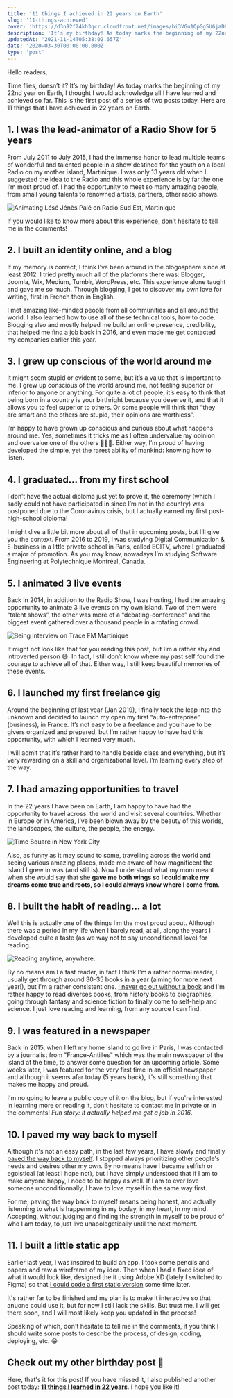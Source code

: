 ```yaml
---
title: '11 things I achieved in 22 years on Earth'
slug: '11-things-achieved'
cover: 'https://d3n92f24kh3qcr.cloudfront.net/images/bi3VGu1QpGg5U6jaD6uR.jpg'
description: 'It’s my birthday! As today marks the beginning of my 22nd year, I thought I would think of all I have learned and achieved so far.'
updatedAt: '2021-11-14T05:38:02.657Z'
date: '2020-03-30T00:00:00.000Z'
type: 'post'
---
```


Hello readers,

Time flies, doesn’t it? It’s my birthday! As today marks the beginning of my 22nd year on Earth, I thought I would acknowledge all I have learned and achieved so far. This is the first post of a series of two posts today. Here are 11 things that I have achieved in 22 years on Earth.

## 1\. I was the lead-animator of a Radio Show for 5 years

From July 2011 to July 2015, I had the immense honor to lead multiple teams of wonderful and talented people in a show destined for the youth on a local Radio on my mother island, Martinique. I was only 13 years old when I suggested the idea to the Radio and this whole experience is by far the one I’m most proud of. I had the opportunity to meet so many amazing people, from small young talents to renowned artists, partners, other radio shows.

![Animating Lésé Jénès Palé on Radio Sud Est, Martinique](https://d3n92f24kh3qcr.cloudfront.net/images/FjC2yOaYSFNRWrPAmhg9.jpg)

If you would like to know more about this experience, don’t hesitate to tell me in the comments!

## 2\. I built an identity online, and a blog

If my memory is correct, I think I’ve been around in the blogosphere since at least 2012. I tried pretty much all of the platforms there was: Blogger, Joomla, Wix, Medium, Tumblr, WordPress, etc. This experience alone taught and gave me so much. Through blogging, I got to discover my own love for writing, first in French then in English.

I met amazing like-minded people from all communities and all around the world. I also learned how to use all of these technical tools, how to code. Blogging also and mostly helped me build an online presence, credibility, that helped me find a job back in 2016, and even made me get contacted my companies earlier this year.

## 3\. I grew up conscious of the world around me

It might seem stupid or evident to some, but it’s a value that is important to me. I grew up conscious of the world around me, not feeling superior or inferior to anyone or anything. For quite a lot of people, it’s easy to think that being born in a country is your birthright because you deserve it, and that it allows you to feel superior to others. Or some people will think that “they are smart and the others are stupid, their opinions are worthless”.

I’m happy to have grown up conscious and curious about what happens around me. Yes, sometimes it tricks me as I often undervalue my opinion and overvalue one of the others 🤷🏾‍♂️. Either way, I’m proud of having developed the simple, yet the rarest ability of mankind: knowing how to listen.

## 4\. I graduated… from my first school

I don’t have the actual diploma just yet to prove it, the ceremony (which I sadly could not have participated in since I’m not in the country) was postponed due to the Coronavirus crisis, but I actually earned my first post-high-school diploma!

I might dive a little bit more about all of that in upcoming posts, but I’ll give you the context. From 2016 to 2019, I was studying Digital Communication & E-business in a little private school in Paris, called ECITV, where I graduated a major of promotion. As you may know, nowadays I’m studying Software Engineering at Polytechnique Montréal, Canada.

## 5\. I animated 3 live events

Back in 2014, in addition to the Radio Show, I was hosting, I had the amazing opportunity to animate 3 live events on my own island. Two of them were “talent shows”, the other was more of a “debating-conference” and the biggest event gathered over a thousand people in a rotating crowd.

![Being interview on Trace FM Martinique](https://d3n92f24kh3qcr.cloudfront.net/images/mmOh4yseTyXLm972cdXq.jpg)

It might not look like that for you reading this post, but I’m a rather shy and introverted person 😅. In fact, I still don’t know where my past self found the courage to achieve all of that. Either way, I still keep beautiful memories of these events.

## 6\. I launched my first freelance gig

Around the beginning of last year (Jan 2019), I finally took the leap into the unknown and decided to launch my open my first “auto-entreprise” (business), in France. It’s not easy to be a freelance and you have to be givers organized and prepared, but I’m rather happy to have had this opportunity, with which I learned very much.

I will admit that it’s rather hard to handle beside class and everything, but it’s very rewarding on a skill and organizational level. I’m learning every step of the way.

## 7\. I had amazing opportunities to travel

In the 22 years I have been on Earth, I am happy to have had the opportunity to travel across. the world and visit several countries. Whether in Europe or in America, I’ve been blown away by the beauty of this worlds, the landscapes, the culture, the people, the energy.

![Time Square in New York City](https://d3n92f24kh3qcr.cloudfront.net/images/IGInJnsjQE6z87Lbb8nT.jpg)

Also, as funny as it may sound to some, travelling across the world and seeing various amazing places, made me aware of how magnificent the island I grew in was (and still is). Now I understand what my mom meant when she would say that she **gave me both wings so I could make my dreams come true and roots, so I could always know where I come from**.

## 8\. I built the habit of reading… a lot

Well this is actually one of the things I’m the most proud about. Although there was a period in my life when I barely read, at all, along the years I developed quite a taste (as we way not to say unconditionnal love) for reading.

![Reading anytime, anywhere.](https://d3n92f24kh3qcr.cloudfront.net/images/eWIWWauQiKrU0v6AqRPU.jpg)

By no means am I a fast reader, in fact I think I'm a rather normal reader, I usually get through around 30-35 books in a year (aiming for more next year!), but I'm a rather consistent one. [I never go out without a book](/should-you-buy-an-e-reader) and I'm rather happy to read diverses books, from history books to biographies, going through fantasy and science fiction to finally come to self-help and science. I just love reading and learning, from any source I can find.

## 9\. I was featured in a newspaper

Back in 2015, when I left my home island to go live in Paris, I was contacted by a journalist from "France-Antilles" which was the main newspaper of the island at the time, to answer some question for an upcoming article. Some weeks later, I was featured for the very first time in an official newspaper and although it seems afar today (5 years back), it's still something that makes me happy and proud.

I'm no going to leave a public copy of it on the blog, but if you're interested in learning more or reading it, don't hesitate to contact me in private or in the comments! _Fun story: it actually helped me get a job in 2016_.

## 10\. I paved my way back to myself

Although it's not an easy path, in the last few years, I have slowly and finally [paved the way back to myself](/find-your-way-back-to-yourself/). I stopped always prioritizing other people's needs and desires other my own. By no means have I became selfish or egoistical (at least I hope not), but I have simply understood that if I am to make anyone happy, I need to be happy as well. If I am to ever love someone unconditionnally, I have to love myself in the same way first.

For me, paving the way back to myself means being honest, and actually listenning to what is happenning in my boday, in my heart, in my mind. Accepting, without judging and finding the strength in myself to be proud of who I am today, to just live unapolegetically until the next moment.

## 11\. I built a little static app

Earlier last year, I was inspired to build an app. I took some pencils and papers and raw a wireframe of my idea. Then when I had a fixed idea of what it would look like, designed the it using Adobe XD (lately I switched to Figma) so that [I could code a first static version](https://mathcrln.github.io/nova-static/) some time later.

It's rather far to be finished and my plan is to make it interactive so that anuone could use it, but for now I still lack the skills. But trust me, I will get there soon, and I will most likely keep you updated in the process!

Speaking of which, don't hesitate to tell me in the comments, if you think I should write some posts to describe the process, of design, coding, deploying, etc. 😁

## Check out my other birthday post 🎂

Here, that's it for this post! If you have missed it, I also published another post today: [**11 things I learned in 22 years**](/blog/11-things-I-learned). I hope you like it!
